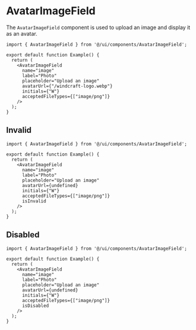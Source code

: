 # AvatarImageField

The `AvatarImageField` component is used to upload an image and display it as an avatar.

```tsx
import { AvatarImageField } from '@/ui/components/AvatarImageField';

export default function Example() {
  return (
    <AvatarImageField
      name="image"
      label="Photo"
      placeholder="Upload an image"
      avatarUrl={"/windcraft-logo.webp"}
      initials={"W"}
      acceptedFileTypes={["image/png"]}
    />
  );
}
```

## Invalid

```tsx
import { AvatarImageField } from '@/ui/components/AvatarImageField';

export default function Example() {
  return (
    <AvatarImageField
      name="image"
      label="Photo"
      placeholder="Upload an image"
      avatarUrl={undefined}
      initials={"W"}
      acceptedFileTypes={["image/png"]}
      isInvalid
    />
  );
}
```

## Disabled

```tsx
import { AvatarImageField } from '@/ui/components/AvatarImageField';

export default function Example() {
  return (
    <AvatarImageField
      name="image"
      label="Photo"
      placeholder="Upload an image"
      avatarUrl={undefined}
      initials={"W"}
      acceptedFileTypes={["image/png"]}
      isDisabled
    />
  );
}
```
